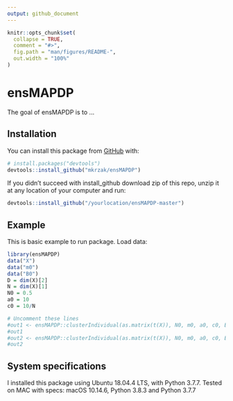 ```yaml
---
output: github_document
---
```


<!-- README.md is generated from README.Rmd. Please edit that file -->

```r
knitr::opts_chunk$set(
  collapse = TRUE,
  comment = "#>",
  fig.path = "man/figures/README-",
  out.width = "100%"
)
```

# ensMAPDP

<!-- badges: start -->
<!-- badges: end -->

The goal of ensMAPDP is to ...

## Installation

You can install this package from [GitHub](https://github.com/) with:

``` r
# install.packages("devtools")
devtools::install_github("mkrzak/ensMAPDP")
```

If you didn't succeed with install_github download zip of this repo, 
unzip it at any location of your computer and run: 

``` r
devtools::install_github("/yourlocation/ensMAPDP-master")
```

## Example

This is basic example to run package. Load data:

```r
library(ensMAPDP)
data("X")
data("m0")
data("B0")
D = dim(X)[2]
N = dim(X)[1]
N0 = 0.5
a0 = 10
c0 = 10/N
```


```r
# Uncomment these lines 
#out1 <- ensMAPDP::clusterIndividual(as.matrix(t(X)), N0, m0, a0, c0, B0)
#out1
#out2 <- ensMAPDP::clusterIndividual(as.matrix(t(X)), N0, m0, a0, c0, B0)
#out2
```

## System specifications

I installed this package using Ubuntu 18.04.4 LTS, with Python 3.7.7.
Tested on MAC with specs: macOS 10.14.6, Python 3.8.3 and Python 3.7.7
